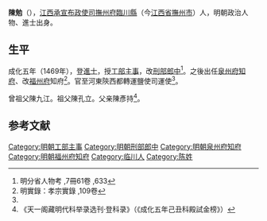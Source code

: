 {{Otheruses|陳勉|other=同名或類似名的其它條目描述}}
'''陳勉'''（{{bd|1436年||？}}），[[江西承宣布政使司|江西承宣布政使司]][[撫州府|撫州府]][[臨川縣|臨川縣]]（今[[江西省|江西省]][[撫州市|撫州市]]）人，明朝政治人物、進士出身。

== 生平 ==
成化五年（1469年），登[[進士|進士]]，授[[工部|工部]][[主事|主事]]，改[[刑部|刑部]][[郎中|郎中]]<ref>明分省人物考 ,7冊61卷 ,633</ref>。之後出任[[泉州府|泉州府]][[知府|知府]]、改[[福州府|福州府]]知府<ref name="明實錄：孝宗實錄 ,109卷">明實錄：孝宗實錄 ,109卷</ref>。官至河東陝西都轉運鹽使司運使<ref name="明實錄：孝宗實錄 ,109卷"/>。

曾祖父陳九江。祖父陳孔立。父亲陳彥持<ref>《天一阁藏明代科举录选刊·登科录》（《成化五年己丑科殿試金榜》）</ref>。

==参考文献==
{{reflist|2}}

{{start box}}
{{s-off}}
{{succession box|[[沈海|沈海]]|[[马岱_(成化进士)|马岱]]|[[泉州府|泉州府]][[知府|知府]]|成化年间}}
{{end box}}
{{明朝人物小作品}}
{{成化五年己丑科殿試金榜}}
{{DEFAULTSORT:Chen陳}}
[[Category:明朝工部主事|Category:明朝工部主事]]
[[Category:明朝刑部郎中|Category:明朝刑部郎中]]
[[Category:明朝泉州府知府|Category:明朝泉州府知府]]
[[Category:明朝福州府知府|Category:明朝福州府知府]]
[[Category:临川人|Category:临川人]]
[[Category:陈姓|Category:陈姓]]